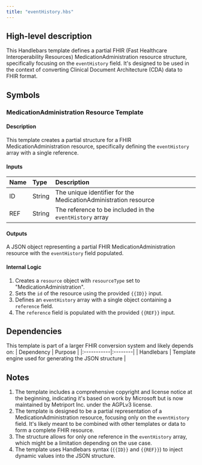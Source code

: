 ```yaml
---
title: "eventHistory.hbs"
---
```


## High-level description
This Handlebars template defines a partial FHIR (Fast Healthcare Interoperability Resources) MedicationAdministration resource structure, specifically focusing on the `eventHistory` field. It's designed to be used in the context of converting Clinical Document Architecture (CDA) data to FHIR format.

## Symbols

### MedicationAdministration Resource Template
#### Description
This template creates a partial structure for a FHIR MedicationAdministration resource, specifically defining the `eventHistory` array with a single reference.

#### Inputs
| Name | Type | Description |
|:-----|:-----|:------------|
| ID | String | The unique identifier for the MedicationAdministration resource |
| REF | String | The reference to be included in the `eventHistory` array |

#### Outputs
A JSON object representing a partial FHIR MedicationAdministration resource with the `eventHistory` field populated.

#### Internal Logic
1. Creates a `resource` object with `resourceType` set to "MedicationAdministration".
2. Sets the `id` of the resource using the provided `{{ID}}` input.
3. Defines an `eventHistory` array with a single object containing a `reference` field.
4. The `reference` field is populated with the provided `{{REF}}` input.

## Dependencies
This template is part of a larger FHIR conversion system and likely depends on:
| Dependency | Purpose |
|:-----------|:--------|
| Handlebars | Template engine used for generating the JSON structure |

## Notes
1. The template includes a comprehensive copyright and license notice at the beginning, indicating it's based on work by Microsoft but is now maintained by Metriport Inc. under the AGPLv3 license.
2. The template is designed to be a partial representation of a MedicationAdministration resource, focusing only on the `eventHistory` field. It's likely meant to be combined with other templates or data to form a complete FHIR resource.
3. The structure allows for only one reference in the `eventHistory` array, which might be a limitation depending on the use case.
4. The template uses Handlebars syntax (`{{ID}}` and `{{REF}}`) to inject dynamic values into the JSON structure.